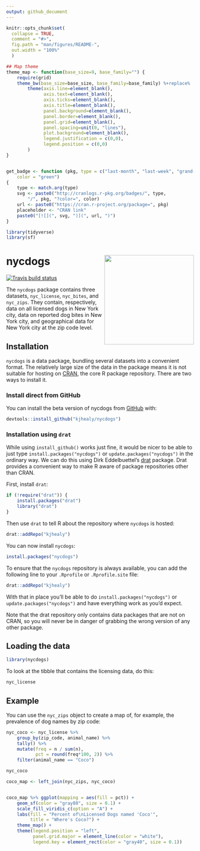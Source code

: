 ```yaml
---
output: github_document
---
```


<!-- README.md is generated from README.Rmd. Please edit that file -->

```r
knitr::opts_chunk$set(
  collapse = TRUE,
  comment = "#>",
  fig.path = "man/figures/README-",
  out.width = "100%"
  )

## Map theme
theme_map <- function(base_size=9, base_family="") {
    require(grid)
    theme_bw(base_size=base_size, base_family=base_family) %+replace%
        theme(axis.line=element_blank(),
              axis.text=element_blank(),
              axis.ticks=element_blank(),
              axis.title=element_blank(),
              panel.background=element_blank(),
              panel.border=element_blank(),
              panel.grid=element_blank(),
              panel.spacing=unit(0, "lines"),
              plot.background=element_blank(),
              legend.justification = c(0,0),
              legend.position = c(0,0)
        )
}


get_badge <- function (pkg, type = c("last-month", "last-week", "grand-total"), 
    color = "green") 
{
    type <- match.arg(type)
    svg <- paste0("http://cranlogs.r-pkg.org/badges/", type, 
        "/", pkg, "?color=", color)
    url <- paste0("https://cran.r-project.org/package=", pkg)
    placeholder <- "CRAN link"
    paste0("[![](", svg, ")](", url, ")")
}

library(tidyverse)
library(sf)

```

# nycdogs <img src="man/figures/nycdogs.png" align="right" width="240" />

<!-- badges: start -->
[![Travis build status](https://travis-ci.org/kjhealy/nycdogs.svg?branch=master)](https://travis-ci.org/kjhealy/nycdogs)
<!-- badges: end -->


The `nycdogs` package contains three datasets, `nyc_license`, `nyc_bites`, and `nyc_zips`. They contain, respectively, data on all licensed dogs in New York city, data on reported dog bites in New York city, and geographical data for New York city at the zip code level.


## Installation

`nycdogs` is a data package, bundling several datasets into a convenient format. The relatively large size of the data in the package means it is not suitable for hosting on [CRAN](https://cran.r-project.org/), the core R package repository. There are two ways to install it.

### Install direct from GitHub

You can install the beta version of nycdogs from [GitHub](https://github.com/kjhealy/nycdogs) with:

``` r
devtools::install_github("kjhealy/nycdogs")
```

### Installation using `drat`

While using `install_github()` works just fine, it would be nicer to be able to just type `install.packages("nycdogs")` or `update.packages("nycdogs")` in the ordinary way. We can do this using Dirk Eddelbuettel's [drat](http://eddelbuettel.github.io/drat/DratForPackageUsers.html) package. Drat provides a convenient way to make R aware of package repositories other than CRAN.

First, install `drat`:

```r
if (!require("drat")) {
    install.packages("drat")
    library("drat")
}
```

Then use `drat` to tell R about the repository where `nycdogs` is hosted:

```r
drat::addRepo("kjhealy")
```

You can now install `nycdogs`:

```r
install.packages("nycdogs")
```

To ensure that the `nycdogs` repository is always available, you can add the following line to your `.Rprofile` or `.Rprofile.site` file:

```r
drat::addRepo("kjhealy")
```

With that in place you'll be able to do `install.packages("nycdogs")` or `update.packages("nycdogs")` and have everything work as you'd expect. 

Note that the drat repository only contains data packages that are not on CRAN, so you will never be in danger of grabbing the wrong version of any other package.


## Loading the data

```r
library(nycdogs)
```

To look at the tibble that contains the licensing data, do this:

```r
nyc_license
```

## Example

You can use the `nyc_zips` object to create a map of, for example, the prevalence of dog names by zip code:

```r

nyc_coco <- nyc_license %>%
    group_by(zip_code, animal_name) %>%
    tally() %>%
    mutate(freq = n / sum(n),
           pct = round(freq*100, 2)) %>%
    filter(animal_name == "Coco")

nyc_coco

coco_map <- left_join(nyc_zips, nyc_coco)


coco_map %>% ggplot(mapping = aes(fill = pct)) +
    geom_sf(color = "gray80", size = 0.1) +
    scale_fill_viridis_c(option = "A") +
    labs(fill = "Percent of\nLicensed Dogs named 'Coco'",
         title = "Where's Coco?") +
    theme_map() + 
    theme(legend.position = "left",
          panel.grid.major = element_line(color = "white"),
          legend.key = element_rect(color = "gray40", size = 0.1))

```
